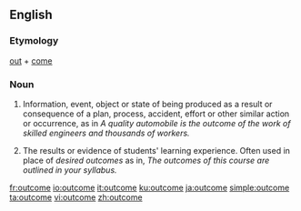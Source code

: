 {{wikipedia}}
==English==

===Etymology===
[[out]] + [[come]]

===Noun===
{{en-noun}}

# Information, event, object or state of being produced as a result or consequence of a plan, process, accident, effort or other similar action or occurrence, as in ''A quality automobile is the outcome of the work of skilled engineers and thousands of workers.''
# {{context|education}} The results or evidence of students' learning experience. Often used in place of ''desired outcomes'' as in, ''The outcomes of this course are outlined in your syllabus.''

[[fr:outcome]]
[[io:outcome]]
[[it:outcome]]
[[ku:outcome]]
[[ja:outcome]]
[[simple:outcome]]
[[ta:outcome]]
[[vi:outcome]]
[[zh:outcome]]